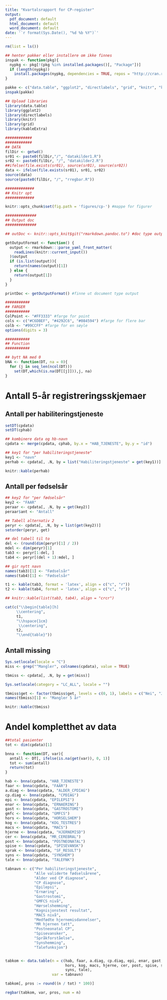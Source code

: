 ```yaml
---
title: "Kvartalsrapport for CP-register"
output:
  pdf_document: default
  html_document: default
  word_document: default
date: '`r format(Sys.Date(), "%d %b %Y")`'
---
```



```r
rm(list = ls())

```


```r
## henter pakker eller installere om ikke finnes
inspak <- function(pkg){
  nypkg <- pkg[!(pkg %in% installed.packages()[, "Package"])]
  if (length(nypkg))
    install.packages(nypkg, dependencies = TRUE, repos = "http://cran.r-project.org")
}

pakke <- c("data.table", "ggplot2", "directlabels", "grid", "knitr", "kableExtra")
inspak(pakke)

## Upload libraries
library(data.table)
library(ggplot2)
library(directlabels)
library(knitr)
library(grid)
library(kableExtra)

############
############
## DATA
filDir <- getwd()
sr01 <- paste0(filDir,"/", "datakilder1.R")
sr02 <- paste0(filDir, "/", "datakilder2.R")
##ifelse(file.exists(sr01), source(sr01), source(sr02))
data <- ifelse(file.exists(sr01), sr01, sr02)
source(data)
source(paste0(filDir, "/", "rregbar.R"))

#############
## Knitr opt
#############

knitr::opts_chunk$set(fig.path = 'figures/cp-') #mappe for figurer

##############
## Output doc
##############

## outDoc <- knitr::opts_knit$git("rmarkdown.pandoc.to") #doc type output html,latex eller docx

getOutputFormat <- function() {
  output <- rmarkdown:::parse_yaml_front_matter(
    readLines(knitr::current_input())
  )$output
  if (is.list(output)){
    return(names(output)[1])
  } else {
    return(output[1])
  }
}

printDoc <- getOutputFormat() #finne ut document type output

###########
## FARGER
###########
ColPoint <- "#FF3333" #farge for point
cols <- c("#C6DBEF", "#4292C6", "#084594") #farge for flere bar
colb <- "#99CCFF" #farge for en søyle
options(digits = 3)

###########
## Function
###########

## bytt NA med 0
bNA <- function(DT, na = 0){
  for (j in seq_len(ncol(DT)))
    set(DT,which(is.na(DT[[j]])),j, na) 
}

```

# Antall 5-år registreringsskjemaer

## Antall per habiliteringstjeneste

```r
setDT(cpdata)
setDT(cphab)

## kombinere data og hb-navn
cpdata <- merge(cpdata, cphab, by.x = "HAB_TJENESTE", by.y = "id")

## key1 for "per habiliteringstjeneste" 
key1 <- "navn"
perhab <- cpdata[, .N, by = list("Habiliteringstjeneste" = get(key1))]

knitr::kable(perhab)
```

## Antall per fødselsår

```r

## key2 for "per fødselsår"
key2 <- "FAAR"
peraar <- cpdata[, .N, by = get(key2)]
peraar$ant <- "Antall"

## Tabell alternativ 2
peryr <- cpdata[, .N, by = list(get(key2))]
setorder(peryr, get)

## del tabell til to
del <- (round(dim(peryr)[1] / 2))
mdel <- dim(peryr)[1]
tab3 <- peryr[1:del, ]
tab4 <- peryr[(del + 1):mdel, ]

## gir nytt navn
names(tab3)[1] <- "Fødselsår"
names(tab4)[1] <- "Fødselsår"

t1 <- kable(tab3, format = 'latex', align = c("c", "r"))
t2 <- kable(tab4, format = 'latex', align = c("c", "r"))

## knitr::kable(list(tab3, tab4), align = "crcr")

cat(c("\\begin{table}[h]
     \\centering",
     t1,
     "\\hspace{1cm}
      \\centering",
     t2,
     "\\end{table}"))

```  

\pagebreak

## Antall missing

```r

Sys.setlocale(locale = "C")
miss <- grep("^Mangler", colnames(cpdata), value = TRUE)

tbmiss <- cpdata[, .N, by = get(miss)]

Sys.setlocale(category = "LC_ALL", locale = "")

```
```r
tbmiss$get <- factor(tbmiss$get, levels = c(0, 1), labels = c("Nei", "Ja"))
names(tbmiss)[1] <- "Mangler 5 år"

knitr::kable(tbmiss)
```

# Andel kompletthet av data 

```r
##total pasienter
tot <- dim(cpdata)[1]

bnna <- function(DT, var){
  antall <- DT[, ifelse(is.na(get(var)), 0, 1)]
  tot <- sum(antall)
  return(tot)
}

hab <- bnna(cpdata, "HAB_TJENESTE")
faar <- bnna(cpdata, "FAAR")
a.diag <- bnna(cpdata, "ALDER_CPDIAG")
cp.diag <- bnna(cpdata, "CPDIAG")
epi <- bnna(cpdata, "EPILEPSI")
enar <- bnna(cpdata, "ERNAERING")
gast <- bnna(cpdata, "GASTROSTOMI")
gmfc <- bnna(cpdata, "GMFCS")
hors <- bnna(cpdata, "HORSELSHEM")
kog <- bnna(cpdata, "KOG_TESTRES")
macs <- bnna(cpdata, "MACS")
hjerne <- bnna(cpdata, "HJERNEMISD")
cer <- bnna(cpdata, "MR_CEREBRAL")
post <- bnna(cpdata, "POSTNEONATAL")
spise <- bnna(cpdata, "SPISEVANSK")
sprak <- bnna(cpdata, "SF_RESULT")
syns <- bnna(cpdata, "SYNSHEM")
tale <- bnna(cpdata, "TALEFNK")

tabnavn <- c("Per habiliteringstjeneste",
             "Alle validerte fødselsårene",
             "Alder ved CP diagnose",
             "CP diagnose",
             "Epilepsi",
             "Ernæring", 
             "Gastrostomi",
             "GMFCS nivå",
             "Hørselshemming",
             "Kognisjonstest resultat",
             "MACS nivå",
             "Medfødte hjernemisdannelser",
             "MR hjernen tatt",
             "Postneonatal CP",
             "Spisevansker",
             "Språkforståelse",
             "Synshemming",
             "Talefunksjon")


tabkom <- data.table(n = c(hab, faar, a.diag, cp.diag, epi, enar, gast, gmfc,
                           hors, kog, macs, hjerne, cer, post, spise, sprak,
                           syns, tale),
                     var = tabnavn)

tabkom[, pros := round((n / tot) * 100)]

regbar(tabkom, var, pros, num = n)


```
